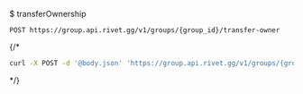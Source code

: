 $ transferOwnership
```
POST https://group.api.rivet.gg/v1/groups/{group_id}/transfer-owner
```


{/*<RequestExample>
```bash curl
curl -X POST -d '@body.json' 'https://group.api.rivet.gg/v1/groups/{group_id}/transfer-owner'
```
</RequestExample>*/}
